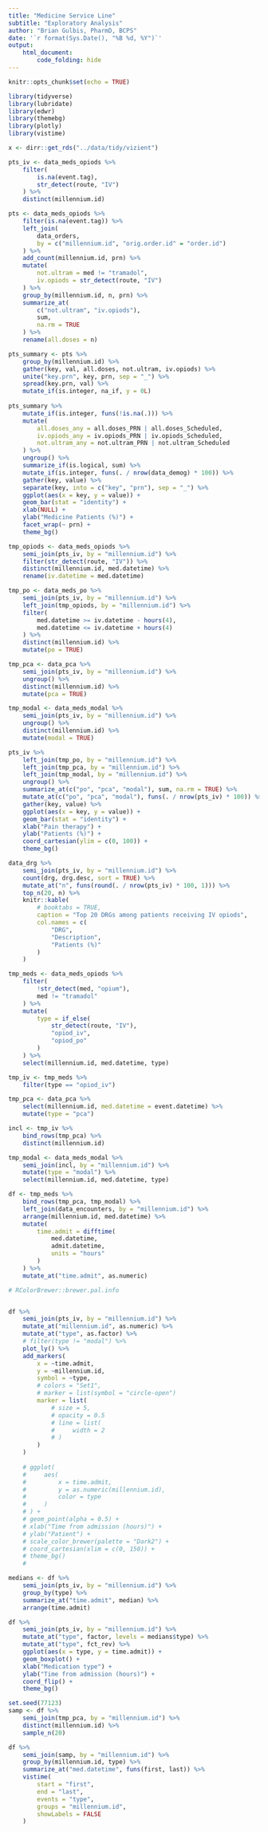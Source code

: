 ```yaml
---
title: "Medicine Service Line"
subtitle: "Exploratory Analysis"
author: "Brian Gulbis, PharmD, BCPS"
date: '`r format(Sys.Date(), "%B %d, %Y")`'
output: 
    html_document:
        code_folding: hide
---
```


```r
knitr::opts_chunk$set(echo = TRUE)
```

```r
library(tidyverse)
library(lubridate)
library(edwr)
library(themebg)
library(plotly)
library(vistime)

x <- dirr::get_rds("../data/tidy/vizient")

pts_iv <- data_meds_opiods %>%
    filter(
        is.na(event.tag),
        str_detect(route, "IV")
    ) %>%
    distinct(millennium.id)

```

```r
pts <- data_meds_opiods %>%
    filter(is.na(event.tag)) %>%
    left_join(
        data_orders, 
        by = c("millennium.id", "orig.order.id" = "order.id")
    ) %>%
    add_count(millennium.id, prn) %>%
    mutate(
        not.ultram = med != "tramadol",
        iv.opiods = str_detect(route, "IV")
    ) %>%
    group_by(millennium.id, n, prn) %>%
    summarize_at(
        c("not.ultram", "iv.opiods"),
        sum,
        na.rm = TRUE
    ) %>%
    rename(all.doses = n) 

pts_summary <- pts %>%
    group_by(millennium.id) %>%
    gather(key, val, all.doses, not.ultram, iv.opiods) %>%
    unite("key.prn", key, prn, sep = "_") %>%
    spread(key.prn, val) %>%
    mutate_if(is.integer, na_if, y = 0L)
    
pts_summary %>%
    mutate_if(is.integer, funs(!is.na(.))) %>%
    mutate(
        all.doses_any = all.doses_PRN | all.doses_Scheduled,
        iv.opiods_any = iv.opiods_PRN | iv.opiods_Scheduled,
        not.ultram_any = not.ultram_PRN | not.ultram_Scheduled
    ) %>%
    ungroup() %>%
    summarize_if(is.logical, sum) %>%
    mutate_if(is.integer, funs(. / nrow(data_demog) * 100)) %>%
    gather(key, value) %>%
    separate(key, into = c("key", "prn"), sep = "_") %>%
    ggplot(aes(x = key, y = value)) +
    geom_bar(stat = "identity") +
    xlab(NULL) +
    ylab("Medicine Patients (%)") +
    facet_wrap(~ prn) +
    theme_bg()

```

```r
tmp_opiods <- data_meds_opiods %>%
    semi_join(pts_iv, by = "millennium.id") %>%
    filter(str_detect(route, "IV")) %>%
    distinct(millennium.id, med.datetime) %>%
    rename(iv.datetime = med.datetime)

tmp_po <- data_meds_po %>%
    semi_join(pts_iv, by = "millennium.id") %>%
    left_join(tmp_opiods, by = "millennium.id") %>%
    filter(
        med.datetime >= iv.datetime - hours(4),
        med.datetime <= iv.datetime + hours(4)
    ) %>%
    distinct(millennium.id) %>%
    mutate(po = TRUE)

tmp_pca <- data_pca %>%
    semi_join(pts_iv, by = "millennium.id") %>%
    ungroup() %>%
    distinct(millennium.id) %>%
    mutate(pca = TRUE)

tmp_modal <- data_meds_modal %>%
    semi_join(pts_iv, by = "millennium.id") %>%
    ungroup() %>%
    distinct(millennium.id) %>%
    mutate(modal = TRUE) 

pts_iv %>%
    left_join(tmp_po, by = "millennium.id") %>%
    left_join(tmp_pca, by = "millennium.id") %>%
    left_join(tmp_modal, by = "millennium.id") %>%
    ungroup() %>%
    summarize_at(c("po", "pca", "modal"), sum, na.rm = TRUE) %>%
    mutate_at(c("po", "pca", "modal"), funs(. / nrow(pts_iv) * 100)) %>%
    gather(key, value) %>%
    ggplot(aes(x = key, y = value)) +
    geom_bar(stat = "identity") +
    xlab("Pain therapy") +
    ylab("Patients (%)") +
    coord_cartesian(ylim = c(0, 100)) +
    theme_bg()

```


```r
data_drg %>%
    semi_join(pts_iv, by = "millennium.id") %>%
    count(drg, drg.desc, sort = TRUE) %>%
    mutate_at("n", funs(round(. / nrow(pts_iv) * 100, 1))) %>%
    top_n(20, n) %>%
    knitr::kable(
        # booktabs = TRUE,
        caption = "Top 20 DRGs among patients receiving IV opiods",
        col.names = c(
            "DRG",
            "Description",
            "Patients (%)"
        )
    )
```

```r
tmp_meds <- data_meds_opiods %>%
    filter(
        !str_detect(med, "opium"),
        med != "tramadol"
    ) %>%
    mutate(
        type = if_else(
            str_detect(route, "IV"),
            "opiod_iv",
            "opiod_po"
        )
    ) %>%
    select(millennium.id, med.datetime, type)

tmp_iv <- tmp_meds %>%
    filter(type == "opiod_iv")

tmp_pca <- data_pca %>%
    select(millennium.id, med.datetime = event.datetime) %>%
    mutate(type = "pca")

incl <- tmp_iv %>%
    bind_rows(tmp_pca) %>%
    distinct(millennium.id)

tmp_modal <- data_meds_modal %>%
    semi_join(incl, by = "millennium.id") %>%
    mutate(type = "modal") %>%
    select(millennium.id, med.datetime, type)

df <- tmp_meds %>%
    bind_rows(tmp_pca, tmp_modal) %>%
    left_join(data_encounters, by = "millennium.id") %>%
    arrange(millennium.id, med.datetime) %>%
    mutate(
        time.admit = difftime(
            med.datetime,
            admit.datetime,
            units = "hours"
        )
    ) %>%
    mutate_at("time.admit", as.numeric) 

# RColorBrewer::brewer.pal.info


df %>%
    semi_join(pts_iv, by = "millennium.id") %>%
    mutate_at("millennium.id", as.numeric) %>%
    mutate_at("type", as.factor) %>%
    # filter(type != "modal") %>%
    plot_ly() %>%
    add_markers(
        x = ~time.admit,
        y = ~millennium.id,
        symbol = ~type,
        # colors = "Set1",
        # marker = list(symbol = "circle-open")
        marker = list(
            # size = 5,
            # opacity = 0.5
            # line = list(
            #     width = 2
            # )
        )
    )
    
    # ggplot(
    #     aes(
    #         x = time.admit,
    #         y = as.numeric(millennium.id),
    #         color = type
    #     )
    # ) +
    # geom_point(alpha = 0.5) +
    # xlab("Time from admission (hours)") +
    # ylab("Patient") +
    # scale_color_brewer(palette = "Dark2") +
    # coord_cartesian(xlim = c(0, 150)) +
    # theme_bg()
    # 

```

```r
medians <- df %>%
    semi_join(pts_iv, by = "millennium.id") %>%
    group_by(type) %>%
    summarize_at("time.admit", median) %>%
    arrange(time.admit)

df %>%
    semi_join(pts_iv, by = "millennium.id") %>%
    mutate_at("type", factor, levels = medians$type) %>%
    mutate_at("type", fct_rev) %>%
    ggplot(aes(x = type, y = time.admit)) +
    geom_boxplot() +
    xlab("Medication type") +
    ylab("Time from admission (hours)") +
    coord_flip() +
    theme_bg()
```

```r
set.seed(77123)
samp <- df %>%
    semi_join(tmp_pca, by = "millennium.id") %>%
    distinct(millennium.id) %>%
    sample_n(20)

df %>%
    semi_join(samp, by = "millennium.id") %>%
    group_by(millennium.id, type) %>%
    summarize_at("med.datetime", funs(first, last)) %>%
    vistime(
        start = "first",
        end = "last",
        events = "type",
        groups = "millennium.id",
        showLabels = FALSE
    )
```

